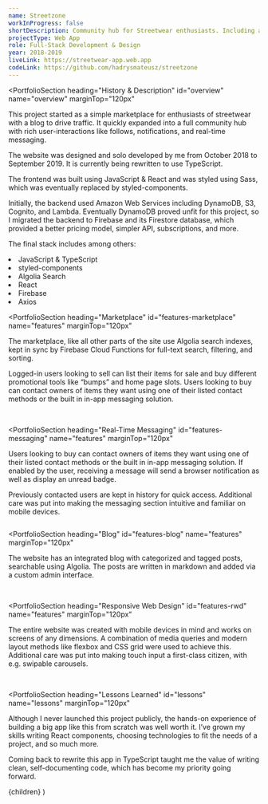 ```yaml
---
name: Streetzone
workInProgress: false
shortDescription: Community hub for Streetwear enthusiasts. Including a marketplace, blog, instant messaging, email and social authentication, and more.
projectType: Web App
role: Full-Stack Development & Design
year: 2018-2019
liveLink: https://streetwear-app.web.app
codeLink: https://github.com/hadrysmateusz/streetzone
---
```







<PortfolioSection
  heading="History & Description"
  id="overview"
  name="overview"
  marginTop="120px"
>
  <p>
    This project started as a simple marketplace for enthusiasts of streetwear
    with a blog to drive traffic. It quickly expanded into a full community hub
    with rich user-interactions like follows, notifications, and real-time
    messaging.
  </p>
  <p>
    The website was designed and solo developed by me from October 2018 to
    September 2019. It is currently being rewritten to use TypeScript.
  </p>
</PortfolioSection>

<PortfolioSection heading="Tech Stack" id="stack" name="stack" marginTop="120px">
  <p>
    The frontend was built using JavaScript & React and was styled using Sass, which was eventually replaced by styled-components.
  </p>
  <p>
    Initially, the backend used Amazon Web Services including DynamoDB, S3, Cognito, and Lambda. Eventually DynamoDB proved unfit for this project, so I migrated the backend to Firebase and its Firestore database, which provided a better pricing model, simpler API, subscriptions, and more.
  </p>
  <p>The final stack includes among others:</p>

  <GridList>
    <li>JavaScript & TypeScript</li>
    <li>styled-components</li>
    <li>Algolia Search</li>
    <li>React</li>
    <li>Firebase</li>
    <li>Axios</li>
  </GridList>
</PortfolioSection>

<PortfolioSection
  heading="Marketplace"
  id="features-marketplace"
  name="features"
  marginTop="120px"
>
  <p>
    The marketplace, like all other parts of the site use Algolia search
    indexes, kept in sync by Firebase Cloud Functions for full-text search,
    filtering, and sorting.
  </p>
  <p>
    Logged-in users looking to sell can list their items for sale and buy
    different promotional tools like “bumps” and home page slots. Users looking
    to buy can contact owners of items they want using one of their listed
    contact methods or the built in in-app messaging solution.
  </p>
  <div className="desktop-mockup-grid">
    <img src={marketplace1} alt="" />
    <img src={marketplace2} alt="" />
  </div>
</PortfolioSection>

<PortfolioSection
  heading="Real-Time Messaging"
  id="features-messaging"
  name="features"
  marginTop="120px"
>
  <p>
    Users looking to buy can contact owners of items they want using one of
    their listed contact methods or the built in in-app messaging solution. If
    enabled by the user, receiving a message will send a browser notification as
    well as display an unread badge.
  </p>
  <p>
    Previously contacted users are kept in history for quick access. Additional
    care was put into making the messaging section intuitive and familiar on
    mobile devices.
  </p>
  <div className="desktop-mockup-grid single-column">
    <img src={messagingMockup} alt="" />
  </div>
</PortfolioSection>

<PortfolioSection
  heading="Blog"
  id="features-blog"
  name="features"
  marginTop="120px"
>
  <p>
    The website has an integrated blog with categorized and tagged posts,
    searchable using Algolia. The posts are written in markdown and added via a
    custom admin interface.
  </p>



<div className="desktop-mockup-grid">
  <img src={desktop1} alt="" />
  <img src={desktop2} alt="" />
  <img src={desktop3} alt="" />
  <img src={desktop4} alt="" />
</div>

</PortfolioSection>

<PortfolioSection
  heading="Responsive Web Design"
  id="features-rwd"
  name="features"
  marginTop="120px"
>
  <p>
    The entire website was created with mobile devices in mind and works on
    screens of any dimensions. A combination of media queries and modern layout
    methods like flexbox and CSS grid were used to achieve this. Additional care
    was put into making touch input a first-class citizen, with e.g. swipable
    carousels.
  </p>
  <div className="mobile-mockup-list">
    <img src={mobile1} alt="" />
    <img src={mobile2} alt="" />
    <img src={mobile3} alt="" />
  </div>
</PortfolioSection>

<PortfolioSection
  heading="Lessons Learned"
  id="lessons"
  name="lessons"
  marginTop="120px"
>
  <p>
    Although I never launched this project publicly, the hands-on experience of
    building a big app like this from scratch was well worth it. I’ve grown my
    skills writing React components, choosing technologies to fit the needs of a
    project, and so much more.
  </p>
  <p>
    Coming back to rewrite this app in TypeScript taught me the value of writing
    clean, self-documenting code, which has become my priority going forward.
  </p>
</PortfolioSection>

  <ProjectLayout attributes={attributes} mainImage={mainImg}>
    {children}
  </ProjectLayout>
)

>
